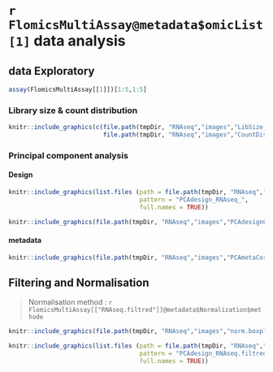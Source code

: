

# `r FlomicsMultiAssay@metadata$omicList[1]` data analysis

## data Exploratory
```r
assay(FlomicsMultiAssay[[1]])[1:5,1:5]
```


### Library size & count distribution

```r
knitr::include_graphics(c(file.path(tmpDir, "RNAseq","images","LibSize.png"), 
                          file.path(tmpDir, "RNAseq","images","CountDist.png")))
```

### Principal component analysis

#### Design 
```r
knitr::include_graphics(list.files (path = file.path(tmpDir, "RNAseq","images"), 
                                    pattern = "PCAdesign_RNAseq_", 
                                    full.names = TRUE))
```

```r
knitr::include_graphics(file.path(tmpDir, "RNAseq","images","PCAdesignCoordRaw.png"))
```

#### metadata
```r
knitr::include_graphics(file.path(tmpDir, "RNAseq","images","PCAmetaCorrRaw.png"))
```

## Filtering and Normalisation

> Normalisation method : `r FlomicsMultiAssay[["RNAseq.filtred"]]@metadata$Normalization$methode`

```r
knitr::include_graphics(file.path(tmpDir, "RNAseq","images","norm.boxplot.png"))
```


```r
knitr::include_graphics(list.files (path = file.path(tmpDir, "RNAseq","images"), 
                                    pattern = "PCAdesign_RNAseq.filtred_", 
                                    full.names = TRUE))
```

